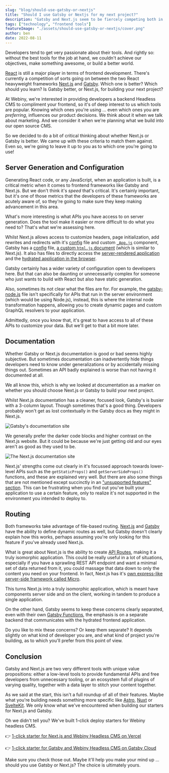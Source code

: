 ```yaml
---
slug: "blog/should-use-gatsby-or-nextjs"
title: "Should I use Gatsby or Nextjs for my next project?"
description: "Gatsby and Next.js seem to be fiercely competing both in terms of features and for users. But are they the same tool by different names? Is one better than the other? In this article, we will look at a few core features and see if we can decide if Next.JS or Gatsby is more suitable for building with."
tags: ["technology", "frontend tools"]
featureImage: "./assets/should-use-gatsby-or-nextjs/cover.png"
author: ben
date: 2022-08-11
---
```

Developers tend to get very passionate about their tools. And rightly so: without the best tools for the job at hand, we couldn't achieve our objectives, make something awesome, or build a better world.

[React](https://reactjs.org/) is still a major player in terms of frontend development. There's currently a competition of sorts going on between the two React heavyweight frameworks [Next.js](https://nextjs.org/) and [Gatsby](https://www.gatsbyjs.com/). Which one is better? Which should you learn? Is Gatsby better, or Next.js, for building your next project?

At Webiny, we're interested in providing developers a backend Headless CMS to compliment your frontend, so it's of deep interest to us which tools are popular. Knowing which ones you're using ... even which ones you are _preferring_, influences our product decisions. We think about it when we talk about marketing. And we consider it when we're planning what we build into our open source CMS.

So we decided to do a bit of critical thinking about whether Next.js or Gatsby is better. We came up with these criteria to match them against. Even so, we're going to leave it up to you as to which one you're going to use!

## Server Generation and Configuration

Generating React code, or any JavaScript, when an application is built, is a critical metric when it comes to frontend frameworks like Gatsby and Next.js. But we don't think it's _speed_ that's critical. It's certainly important, but it's one of those metrics that the developers of these frameworks are acutely aware of, so they're going to make sure they keep making advancement in this area.

What's more interesting is what APIs you have access to on server generation. Does the tool make it easier or more difficult to do what you need to? That's what we're assessing here.

Whilst Next.js allows access to customize headers, page initialization, add rewrites and redirects with it's [config](https://nextjs.org/docs/api-reference/next.config.js/introduction) file and custom [`_App.js`](https://nextjs.org/docs/advanced-features/custom-app) component, Gatsby has a [config](https://www.gatsbyjs.com/docs/reference/config-files/gatsby-config/) file, [a custom `html.js` document](https://www.gatsbyjs.com/docs/custom-html/) (which is similar to Next.js). It also has files to directly access the [server-rendered application](https://www.gatsbyjs.com/docs/recipes/pages-layouts/#project-structure) and the [hydrated application in the browser](https://www.gatsbyjs.com/docs/reference/config-files/gatsby-browser/).

Gatsby certainly has a wider variety of configuration open to developers here. But that can also be daunting or unnecessarily complex for someone who just wants to build with React but also have static generation.

Also, sometimes its not clear what the files are for. For example, the [gatsby-node.js](https://www.gatsbyjs.com/docs/reference/config-files/gatsby-node/) file isn't specifically for APIs that run in the server environment (which would be using Node.js), instead, this is where the internal node transformation happens, allowing you to create dynamic pages and custom GraphQL resolvers to your application.

Admittedly, once you know that, it's great to have access to all of these APIs to customize your data. But we'll get to that a bit more later.

## Documentation

Whether Gatsby or Next.js documentation is good or bad seems highly subjective. But sometimes documentation can inadvertently hide things developers need to know under generalizations or by accidentally missing things out. Sometimes an API badly explained is worse than not having it documented at all.

We all know this, which is why we looked at documentation as a marker on whether you should choose Next.js or Gatsby to build your next project.

Whilst Next.js documentation has a cleaner, focused look, Gatsby's is busier with a 3-column layout. Though sometimes that's a good thing. Developers probably won't get as lost contextually in the Gatsby docs as they might in Next.js.

![Gatsby's documentation site](./assets/should-use-gatsby-or-nextjs/gatsby-docs-site.png)

We generally prefer the darker code blocks and higher contrast on the Next.js website. But it could be because we're just getting old and our eyes aren't as good as they used to be. 

![The Next.js documentation site](./assets/should-use-gatsby-or-nextjs/nextjs-docs-site.png)

Next.js' strengths come out clearly in it's focussed approach towards lower-level APIs such as the `getStaticProps()` and `getServerSideProps()` functions, and these are explained very well. But there are also some things that are not mentioned except succinctly in an ["unsupported features" section](https://nextjs.org/docs/advanced-features/static-html-export#unsupported-features). This can be frustrating when you find out you've built your application to use a certain feature, only to realize it's not supported in the environment you intended to deploy to.

## Routing

Both frameworks take advantage of file-based routing. [Next.js](https://nextjs.org/docs/routing/dynamic-routes) and [Gatsby](https://www.gatsbyjs.com/docs/how-to/routing/creating-routes/#dynamic-and-authenticated-routing) have the ability to define dynamic routes as  well, but Gatsby doesn't clearly explain how this works, perhaps assuming you're only looking for this feature if you've already used Next.js.

What is great about Next.js is the ability to create [API Routes](https://nextjs.org/docs/api-routes/introduction), making it a truly isomorphic application. This could be really useful in a lot of situations, especially if you have a sprawling REST API endpoint and want a minimal set of data returned from it, you could massage that data down to only the content you need on your frontend. In fact, Next.js has it's [own express-like server-side framework called Micro](https://github.com/vercel/micro).

This turns Next.js into a truly isomorphic application, which is meant have components server side and on the client, working in tandem to produce a single application.

On the other hand, Gatsby seems to keep these concerns clearly separated, even with their own [Gatsby Functions](https://www.gatsbyjs.com/products/cloud/functions), the emphasis is on a separate backend that communicates with the hydrated frontend application.

Do you like to mix these concerns? Or keep them separate? It depends slightly on what kind of developer you are, and what kind of project you're building, as to which you'll prefer from this point of view.

## Conclusion

Gatsby and Next.js are two very different tools with unique value propositions: either a low-level tools to provide fundamental APIs and free developers from unnecessary tooling, or an ecosystem full of plugins of varying quality, together with a data layer to stitch your content together.

As we said at the start, this isn't a full roundup of all of their features. Maybe what you're building needs something more specific like [Astro](https://astro.build/), [Nuxt](https://nuxtjs.org/) or [SvelteKit](https://kit.svelte.dev/). We only know what we've encountered when building our starters for Next.js and Gatsby.

Oh we didn't tell you? We've built 1-click deploy starters for Webiny headless CMS.
 
👉 [1-click starter for Next.js and Webiny Headless CMS on Vercel](https://github.com/webiny/nextjs-starter-webiny)

👉 [1-click starter for Gatsby and Webiny Headless CMS on Gatsby Cloud](https://www.gatsbyjs.com/dashboard/deploynow?url=https://github.com/webiny/gatsby-starter-webiny)

Make sure you check those out. Maybe it'll help you make your mind up ... should you use Gatsby or Next.js? The choice is ultimately yours.